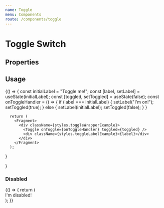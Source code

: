 ```yaml
---
name: Toggle
menu: Components
route: /components/toggle
---
```



# Toggle Switch

## Properties

<Props of={Toggle} />

## Usage

<Playground>
  {() => {
      const initialLabel = "Toggle me!";
      const [label, setLabel] = useState(initialLabel);
      const [toggled, setToggled] = useState(false);
      const onToggleHandler = () => {
        if (label === initialLabel) {
          setLabel("I'm on!"); 
          setToggled(true);
        } else {
          setLabel(initialLabel);
          setToggled(false);
        }
      }

      return (
        <Fragment>
          <div className={styles.toggleWrapperExample}>
            <Toggle onToggle={onToggleHandler} toggled={toggled} />
            <div className={styles.toggleLabelExample}>{label}</div>
          </div>
        </Fragment>
      );

}

}

</Playground>

### Disabled

<Playground>
  {() => {
    return (
      <Fragment>
        <div className={styles.toggleWrapperExample}>
          <Toggle toggled={false} disabled />
          <div className={styles.toggleLabelExample}>I'm disabled!</div>
        </div>
      </Fragment>
    );
  }}
</Playground>

